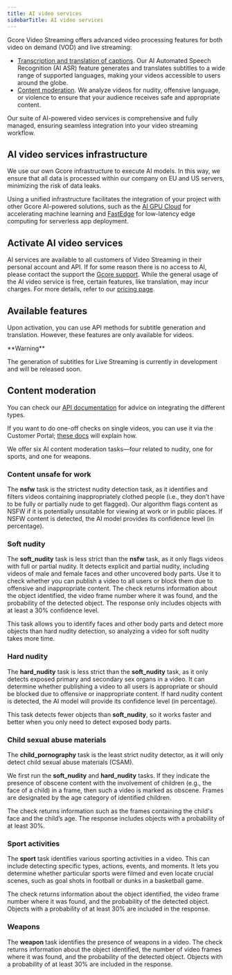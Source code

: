 ```yaml
---
title: AI video services
sidebarTitle: AI video services
---
```


Gcore Video Streaming offers advanced video processing features for both video on demand (VOD) and live streaming:

- [Transcription and translation of captions](/streaming-platform/video-hosting/ai-for-video/generate-ai-subtitles-and-add-them-to-video). Our AI Automated Speech Recognition (AI ASR) feature generates and translates subtitles to a wide range of supported languages, making your videos accessible to users around the globe.
- [Content moderation](/streaming-platform/ai-video-service/content-moderation). We analyze videos for nudity, offensive language, or violence to ensure that your audience receives safe and appropriate content.

Our suite of AI-powered video services is comprehensive and fully managed, ensuring seamless integration into your video streaming workflow.

## AI video services infrastructure

We use our own Gcore infrastructure to execute AI models. In this way, we ensure that all data is processed within our company on EU and US servers, minimizing the risk of data leaks.

Using a unified infrastructure facilitates the integration of your project with other Gcore AI-powered solutions, such as the [AI GPU Cloud](https://gcore.com/cloud/ai-gpu) for accelerating machine learning and [FastEdge](https://gcore.com/fastedge) for low-latency edge computing for serverless app deployment.

## Activate AI video services

AI services are available to all customers of Video Streaming in their personal account and API. If for some reason there is no access to AI, please contact the support the [Gcore support](mailto:support@gcore.com). While the general usage of the AI video service is free, certain features, like translation, may incur charges. For more details, refer to our [pricing page](https://gcore.com/pricing/streaming-platform).

## Available features

Upon activation, you can use API methods for subtitle generation and translation. However, these features are only available for videos.

<Warning>
**Warning**

The generation of subtitles for Live Streaming is currently in development and will be released soon.
</Warning>

## Content moderation

You can check our [API documentation](/docs/api-reference/streaming/ai/create-ai-cm:nsfw-task) for advice on integrating the different types.

If you want to do one-off checks on single videos, you can use it via the Customer Portal; [these docs](https://gcore.com/docs/streaming-platform/ai-video-service/content-moderation) will explain how.

We offer six AI content moderation tasks—four related to nudity, one for sports, and one for weapons.

### Content unsafe for work

The **nsfw** task is the strictest nudity detection task, as it identifies and filters videos containing inappropriately clothed people (i.e., they don’t have to be fully or partially nude to get flagged). Our algorithm flags content as NSFW if it is potentially unsuitable for viewing at work or in public places. If NSFW content is detected, the AI model provides its confidence level (in percentage).

### Soft nudity

The **soft_nudity** task is less strict than the **nsfw** task, as it only flags videos with full or partial nudity. It detects explicit and partial nudity, including videos of male and female faces and other uncovered body parts. Use it to check whether you can publish a video to all users or block them due to offensive and inappropriate content. The check returns information about the object identified, the video frame number where it was found, and the probability of the detected object. The response only includes objects with at least a 30% confidence level.

This task allows you to identify faces and other body parts and detect more objects than hard nudity detection, so analyzing a video for soft nudity takes more time.

### Hard nudity

The **hard_nudity** task is less strict than the **soft_nudity** task, as it only detects exposed primary and secondary sex organs in a video. It can determine whether publishing a video to all users is appropriate or should be blocked due to offensive or inappropriate content. If hard nudity content is detected, the AI model will provide its confidence level (in percentage).

This task detects fewer objects than **soft_nudity**, so it works faster and better when you only need to detect exposed body parts.

### Child sexual abuse materials

The **child_pornography** task is the least strict nudity detector, as it will only detect child sexual abuse materials (CSAM).

We first run the **soft_nudity** and **hard_nudity** tasks. If they indicate the presence of obscene content with the involvement of children (e.g., the face of a child) in a frame, then such a video is marked as obscene. Frames are designated by the age category of identified children.

The check returns information such as the frames containing the child's face and the child’s age. The response includes objects with a probability of at least 30%.

### Sport activities

The **sport** task identifies various sporting activities in a video. This can include detecting specific types, actions, events, and moments. It lets you determine whether particular sports were filmed and even locate crucial scenes, such as goal shots in football or dunks in a basketball game.

The check returns information about the object identified, the video frame number where it was found, and the probability of the detected object. Objects with a probability of at least 30% are included in the response.

### Weapons

The **weapon** task identifies the presence of weapons in a video. The check returns information about the object identified, the number of video frames where it was found, and the probability of the detected object. Objects with a probability of at least 30% are included in the response.
